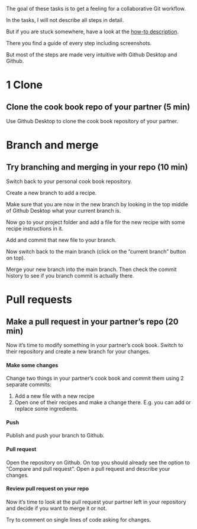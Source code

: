 The goal of these tasks is to get a feeling for a collaborative Git workflow.

In the tasks, I will not describe all steps in detail. 

But if you are stuck somewhere, have a look at the 
[how-to description](../how-tos/git_workflow_gh_desktop.qmd). 

There you find a guide of every step including screenshots. 

But most of the steps are made very intuitive with Github Desktop and Github.

:::{.panel-tabset}

# 1 Clone 

## Clone the cook book repo of your partner (5 min)

Use Github Desktop to clone the cook book repository of your partner.

# Branch and merge

## Try branching and merging in your repo (10 min)

Switch back to your personal cook book repository.

Create a new branch to add a recipe.

Make sure that you are now in the new branch by looking in the top middle of 
Github Desktop what your current branch is.

Now go to your project folder and add a file for the new recipe with some 
recipe instructions in it.

Add and commit that new file to your branch. 

Now switch back to the main branch (click on the "current branch" button on top).

Merge your new branch into the main branch. Then check the commit history to see
if you branch commit is actually there.

# Pull requests

## Make a pull request in your partner's repo (20 min)

Now it's time to modify something in your partner's cook book. Switch to their 
repository and create a new branch for your changes. 

#### Make some changes

Change two things in your partner's cook book and commit them using 2 separate commits:

1) Add a new file with a new recipe
2) Open one of their recipes and make a change there. E.g. you can add or replace some ingredients.

#### Push

Publish and push your branch to Github.

#### Pull request

Open the repository on Github. On top you should already see the option to
"Compare and pull request". Open a pull request and describe your changes.

#### Review pull request on your repo

Now it's time to look at the pull request your partner left in your repository
and decide if you want to merge it or not.

Try to comment on single lines of code asking for changes.

:::